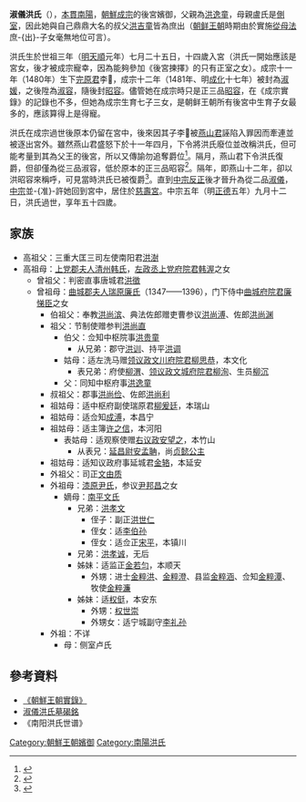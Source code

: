{{expand|time=2013-09-17T22:42:22+00:00}}
{{東亞女性歷史人物
|名稱 =淑儀洪氏
|身份 =朝鮮王朝成宗之後宮
|國家 =
|屆數 =
|最高職務 =
|前任 = 
|繼任 = 
|畫像=
|說明=
|姓=[[洪姓|洪]]
|名=（不詳）
|姓名=
|字=
|官職 =
|封爵 =淑儀
|封號 =
|位號=
|位階=
|品階=從二品
|御稱號 =<!--日本皇族之稱號-->
|宮號1 =<!--日本皇族之宮號-->
|宮號2 =<!--朝鮮王族之宮號-->
|封地 =
|湯沐邑 =
|神號 =
|尊號 =
|族裔 = 
|信仰 = <!--指的是宗教信仰-->
|旗籍 =<!--清朝旗人專用-->
|氏族 =
|府邸 =
|世系 = 
|初名 =
|乳名 =<!--日本、朝鮮、琉球以外人物用-->
|幼名 =<!--日本人用-->
|兒名 =<!--朝鮮人用-->
|童名 =<!--琉球人用-->
|小字=
|號=
|法號=
|院號=
|其他名號=
|出生日期=1457年[[七月廿五|陰曆7月25日]]
|出生地點=
|婚年=
|逝世日期=1510年[[九月十二|陰曆9月12日]]
|逝世地點=
|諡號=
|墓葬=
|祠廟=
|父親=洪逸童（？－1464年）
|嫡母=文氏
|母親=盧氏
|夫=[[朝鮮成宗|朝鮮成宗]]李娎（1457年－1494年）
|婚姻名份=側室
|夫之父=[[朝鮮德宗|朝鮮德宗]]李暲
|夫之母=[[昭惠王后|昭惠王后]]韓氏
|夫之嫡母=
|夫之元配=[[恭惠王后|恭惠王后]]韓氏
|夫之正室=
|夫之繼室=[[貞顯王后|貞顯王后]]尹氏
|夫之平妻=
|夫之側室=
|兄弟=
|姊妹=
|嫡兄弟=
|嫡姊妹=
|庶兄弟=
|庶姊妹=
|同胞兄弟=
|同胞姊妹=
|異母兄弟=
|異母姊妹=
|異父兄弟=
|異父姊妹=
|繼兄弟=
|繼姊妹=
|子=[[完原君_(1480年)|完原君 (1480年)]]李{{僻字|ᩔ|左忄右遂}}（1480年－1509年）<br>[[檜山君|檜山君]]李恬（1481年－1512年）<br>[[甄城君|甄城君]]李惇（1482年－1507年）<br>[[益陽君|益陽君]]李懷（1488年－1552年）<br>[[景明君|景明君]]李忱（1489年－1526年）<br>[[雲川君|雲川君]]李{{僻字|ᩢ|左忄右寅}}（1490年－1524年）<br>[[楊原君|楊原君]]李憘（1492年－1551年）
|女=[[惠淑翁主|惠淑翁主]]李秀蘭（1478年－？）<br>[[靜順翁主|靜順翁主]]（？－1506年）<br>[[靜淑翁主|靜淑翁主]]李如蘭（1493年－1573年）
|養子=
|養女=
|繼子=
|繼女=
|其他親屬 =祖父：洪尙直
|經歷 = 
|著作 =
|注釋=}}

{{CJK-New-Char|2289D|2AB26}}
'''淑儀洪氏'''（{{bd|1457年||1510年|catIdx=H}}），[[本貫|本貫]][[南陽洪氏|南陽]]，[[朝鮮成宗|朝鮮成宗]]的後宮嬪御，父親為[[洪逸童|洪逸童]]，母親盧氏是[[側室|側室]]，因此她與自己鼎鼎大名的叔父[[洪吉童|洪吉童]]皆為庶出（[[朝鲜王朝|朝鲜王朝]]時期由於實施[[從母法|從母法]]庶-{出}-子女毫無地位可言）。

洪氏生於世祖三年（[[明朝|明]][[天顺_(明)|天順]]元年）七月二十五日，十四歲入宮（洪氏一開始應該是宮女，後才被成宗寵幸，因為能夠參加《後宮揀擇》的只有正室之女）。成宗十一年（1480年）生下[[完原君_(1480年)|完原君]]李𢢝，成宗十二年（1481年、明[[成化|成化]]十七年）被封為[[淑媛|淑媛]]，之後陞為[[淑容|淑容]]，隨後封[[昭容|昭容]]。儘管她在成宗時只是正三品[[昭容|昭容]]，在《成宗實錄》的記錄也不多，但她為成宗生育七子三女，是朝鲜王朝所有後宮中生育子女最多的，應該算得上是得寵。 

洪氏在成宗過世後原本仍留在宮中，後來因其子李𢢝被[[燕山君|燕山君]]誣陷入罪因而牽連並被逐出宮外。雖然燕山君盛怒下於十一年四月，下令將洪氏廢位並改稱洪氏，但可能考量到其為父王的後宮，所以又傳諭勿追奪爵位<ref>{{Cite web |url=http://sillok.history.go.kr/inspection/insp_king.jsp?tid=wja&pos=0&mTree=0&inResult=0&indextype=1&keyword=%E6%B4%AA%E6%B0%8F |title=燕山君日記57卷,11年（1505）4月27日紀錄3 |access-date=2015-02-22 |archive-date=2019-08-29 |archive-url=https://web.archive.org/web/20190829062414/http://sillok.history.go.kr/inspection/insp_king.jsp?tid=wja&pos=0&mTree=0&inResult=0&indextype=1&keyword=%E6%B4%AA%E6%B0%8F |dead-url=no }}</ref>。隔月，燕山君下令洪氏復爵，但卻僅為從三品淑容，低於原本的正三品昭容<ref>{{Cite web |url=http://sillok.history.go.kr/inspection/insp_king.jsp?tid=wja&pos=0&mTree=0&inResult=0&indextype=1&keyword=%E6%B7%91%E5%AE%B9%E6%B4%AA%E6%B0%8F |title=燕山君日記58卷,11年（1505）5月7日紀錄4 |access-date=2015-02-22 |archive-date=2019-08-23 |archive-url=https://web.archive.org/web/20190823212754/http://sillok.history.go.kr/inspection/insp_king.jsp?tid=wja&pos=0&mTree=0&inResult=0&indextype=1&keyword=%E6%B7%91%E5%AE%B9%E6%B4%AA%E6%B0%8F |dead-url=no }}</ref>。隔年，即燕山十二年，卻以洪昭容來稱呼，可見當時洪氏已被復爵<ref>{{Cite web |url=http://sillok.history.go.kr/inspection/insp_king.jsp?tid=wja&pos=2&mTree=0&inResult=0&indextype=1&keyword=%E6%B4%AA%E6%B0%8F |title=燕山君日記61卷,12年（1506）1月6日紀錄12번 |access-date=2015-02-22 |archive-date=2019-08-27 |archive-url=https://web.archive.org/web/20190827142800/http://sillok.history.go.kr/inspection/insp_king.jsp?tid=wja&pos=2&mTree=0&inResult=0&indextype=1&keyword=%E6%B4%AA%E6%B0%8F |dead-url=no }}</ref>。直到[[中宗反正|中宗反正]]後才晉升為從二品[[淑儀|淑儀]]，[[朝鮮中宗|中宗]]並-{准}-許她回到宮中，居住於[[慈壽宮|慈壽宮]]。中宗五年（明[[正德_(明)|正德]]五年）九月十二日，洪氏過世，享年五十四歲。

==家族==
*高祖父：三重大匡三司左使南阳君[[洪澍|洪澍]]
*高祖母：[[上党郡夫人|上党郡夫人]][[清州韩氏|清州韩氏]]，[[左政丞|左政丞]][[上党府院君|上党府院君]][[韩渥|韩渥]]之女
**曾祖父：判密直事唐城君[[洪徵|洪徵]]
**曾祖母：[[曲城郡夫人|曲城郡夫人]][[瑞原廉氏|瑞原廉氏]]（1347——1396），门下侍中[[曲城府院君|曲城府院君]][[廉悌臣|廉悌臣]]之女
***伯祖父：奉教[[洪尚滨|洪尚滨]]、典法佐郎赠吏曹参议[[洪尚溥|洪尚溥]]、佐郎[[洪尚渊|洪尚渊]]
***祖父：节制使赠参判[[洪尚直|洪尚直]]
****伯父：佥知中枢院事[[洪贵童|洪贵童]]
*****从兄弟：郡守[[洪训|洪训]]、持平[[洪调|洪调]]
****姑母：适左洗马赠[[领议政|领议政]][[文川府院君|文川府院君]][[柳思恭|柳思恭]]，本文化
*****表兄弟：府使[[柳渭|柳渭]]、[[领议政|领议政]][[文城府院君|文城府院君]][[柳洵|柳洵]]、生员[[柳沉|柳沉]]
****父：同知中枢府事[[洪逸童|洪逸童]]
***叔祖父：郡事[[洪尚俭|洪尚俭]]、佐郎[[洪尚利|洪尚利]]
***祖姑母：适中枢府副使瑞原君[[柳爰廷|柳爰廷]]，本瑞山
***祖姑母：适佥知[[成溥|成溥]]，本昌宁
***祖姑母：适主簿[[许之信|许之信]]，本河阳
****表姑母：适观察使赠[[右议政|右议政]][[安望之|安望之]]，本竹山
*****从表兄：[[延昌尉|延昌尉]][[安孟聃|安孟聃]]，尚[[贞懿公主|贞懿公主]]
***祖姑母：适知议政府事延城君[[金辂|金辂]]，本延安
***外祖父：司正[[文由质|文由质]]
***外祖母：[[漆原尹氏|漆原尹氏]]，参议[[尹邦昌|尹邦昌]]之女
****嫡母：[[南平文氏|南平文氏]]
*****兄弟：[[洪孝文|洪孝文]]
******侄子：副正[[洪世仁|洪世仁]]
******侄女：适[[李伯孙|李伯孙]]
******侄女：适佥正[[宋平|宋平]]，本镇川
*****兄弟：[[洪孝诚|洪孝诚]]，无后
*****姊妹：适监正[[金若匀|金若匀]]，本顺天
******外甥：进士[[金粹洪|金粹洪]]、[[金粹澄|金粹澄]]、县监[[金粹涵|金粹涵]]、佥知[[金粹潭|金粹潭]]、牧使[[金粹濂|金粹濂]]
*****姊妹：适[[权侹|权侹]]，本安东
******外甥：[[权世崇|权世崇]]
******外甥女：适宁城副守[[李礼孙|李礼孙]]
***外祖：不详
****母：侧室卢氏



==參考資料== 
*[http://sillok.history.go.kr/main/main.jsp 《朝鮮王朝實錄》] {{Wayback|url=http://sillok.history.go.kr/main/main.jsp |date=20150905161523 }} 
*[http://e-kyujanggak.snu.ac.kr/GDS/GDS_VIEW.jsp?ptype=list&subtype=wy&bookid=GK02370_00IB&volnum=0004&dtype=2&articleid=020 淑儀洪氏墓碣銘]
*《南阳洪氏世谱》
[[Category:朝鮮王朝嬪御|Category:朝鮮王朝嬪御]]
[[Category:南陽洪氏|Category:南陽洪氏]]